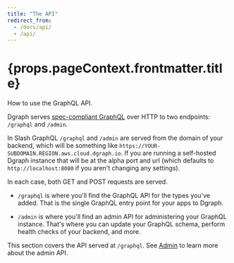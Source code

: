 ```yaml
---
title: "The API"
redirect_from:
  - /docs/api/
  - /api/
---
```


<h1>{props.pageContext.frontmatter.title}</h1>

How to use the GraphQL API. 

Dgraph serves [spec-compliant
GraphQL](https://graphql.github.io/graphql-spec/June2018/) over HTTP to two endpoints: `/graphql` and `/admin`. 


In Slash GraphQL `/graphql` and `/admin` are served from the domain of your backend, which will be something like `https://YOUR-SUBDOMAIN.REGION.aws.cloud.dgraph.io`. If you are running a self-hosted Dgraph instance that will be at the alpha port and url (which defaults to `http://localhost:8080` if you aren't changing any settings).

In each case, both GET and POST requests are served.

- `/graphql` is where you'll find the GraphQL API for the types you've added. That is the single GraphQL entry point for your apps to Dgraph.

- `/admin` is where you'll find an admin API for administering your GraphQL instance. That's where you can update your GraphQL schema, perform health checks of your backend, and more.

This section covers the API served at `/graphql`. See [Admin](/doc/admin) to learn more about the admin API.
